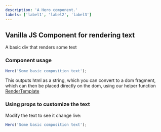 ```yaml
---
description: 'A Hero component.'
labels: ['label1', 'label2', 'label3']
---
```



## Vanilla JS Component for rendering text

A basic div that renders some text

### Component usage

```js
Hero('Some basic composition text');
```

This outputs html as a string, which you can convert to a dom fragment, which can then be placed directly on the dom,
using our helper function [RenderTemplate](https://bit.dev/teambit/html/modules/render-template)

### Using props to customize the text

Modify the text to see it change live:

```js live
Hero('Some basic composition text');
```
